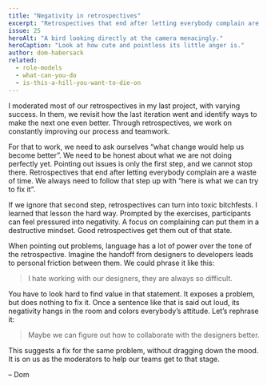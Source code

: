 ```yaml
---
title: "Negativity in retrospectives"
excerpt: "Retrospectives that end after letting everybody complain are a waste of time. Turn that frown upside down for a better result."
issue: 25
heroAlt: "A bird looking directly at the camera menacingly."
heroCaption: "Look at how cute and pointless its little anger is."
author: dom-habersack
related:
  - role-models
  - what-can-you-do
  - is-this-a-hill-you-want-to-die-on
---
```

I moderated most of our retrospectives in my last project, with varying success. In them, we revisit how the last iteration went and identify ways to make the next one even better. Through retrospectives, we work on constantly improving our process and teamwork.

For that to work, we need to ask ourselves “what change would help us become better”. We need to be honest about what we are not doing perfectly yet. Pointing out issues is only the first step, and we cannot stop there. Retrospectives that end after letting everybody complain are a waste of time. We always need to follow that step up with “here is what we can try to fix it”.

If we ignore that second step, retrospectives can turn into toxic bitchfests. I learned that lesson the hard way. Prompted by the exercises, participants can feel pressured into negativity. A focus on complaining can put them in a destructive mindset. Good retrospectives get them out of that state.

When pointing out problems, language has a lot of power over the tone of the retrospective. Imagine the handoff from designers to developers leads to personal friction between them. We could phrase it like this:

> I hate working with our designers, they are always so difficult.

You have to look hard to find value in that statement. It exposes a problem, but does nothing to fix it. Once a sentence like that is said out loud, its negativity hangs in the room and colors everybody’s attitude. Let’s rephrase it:

> Maybe we can figure out how to collaborate with the designers better.

This suggests a fix for the same problem, without dragging down the mood. It is on us as the moderators to help our teams get to that stage.

– Dom
